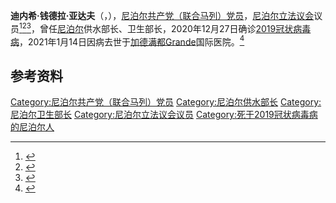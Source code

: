 {{Otheruses|other=名为迪内希·钱德拉·亚达夫的其他人物|迪内希·钱德拉·亚达夫}}
{{Infobox officeholder
| name = 迪内希·钱德拉·亚达夫<br/><small>Dinesh Chandra Yadav</small>
| native_name = दिनेशचन्द्र यादव
| death_date = {{death date|2021|1|14|df=y}}
| office = 
| term_start = 
| term_end = 
| president = 
| primeminister = 
| birth_date    = 
| birth_place   = 
| death_place   = {{NPL}}[[加德滿都|加德滿都]]
| party = [[File:CPN-UML.svg|22px]] [[尼泊尔共产党（联合马列）|尼泊尔共产党（联合马列）]] 
| nationality = {{NEP}}
}}

'''迪内希·钱德拉·亚达夫'''（{{lang-ne|दिनेशचन्द्र यादव}}，{{bd|？||2021年|1月14日|catIdx=Yadav}}），[[尼泊尔共产党（联合马列）|尼泊尔共产党（联合马列）党员]]，[[尼泊尔立法议会|尼泊尔立法议会]]议员<ref>{{cite web|url=http://www.myrepublica.com/election/dr.php?dr=2 |publisher=MyRepublica.com |title=MyRepublica :: Election Special |accessdate=11 July 2014 |archiveurl=https://web.archive.org/web/20140714152815/http://www.myrepublica.com/election/dr.php?dr=2 |archivedate=14 July 2014 }}</ref><ref>{{cite web|url=http://election.nepalnews.com/elected.htm |publisher=Nepalnews.com |title=Nepalnews.com - News from Nepal as it happens :: Elected Members |accessdate=11 July 2014 |archiveurl=https://web.archive.org/web/20140714213320/http://election.nepalnews.com/elected.htm |archivedate=14 July 2014 }}</ref><ref>{{cite web|url=http://election.ujyaaloonline.com/candidates/1144/Dinesh-Chandra-Yadav/|title=Election Candidate - Dinesh Chandra Yadav|publisher=Ujyaaloonline.com|accessdate=11 July 2014}}</ref>，曾任[[尼泊尔|尼泊尔]]供水部长、卫生部长，2020年12月27日确诊[[2019冠状病毒病|2019冠状病毒病]]，2021年1月14日因病去世于[[加德满都|加德满都]]Grande国际医院。<ref>{{cite news |title=Former State Minister Dinesh Chandra Yadav passes away |url=https://english.khabarhub.com/2021/14/156083/ |access-date=14 January 2021 |work=KhabarHub English |date=14 January 2021}}</ref>

== 参考资料 ==
{{reflist}}

{{Authority control}}
{{DEFAULTSORT:Yadav, Dinesh Chandra}}
[[Category:尼泊尔共产党（联合马列）党员|Category:尼泊尔共产党（联合马列）党员]]
[[Category:尼泊尔供水部长|Category:尼泊尔供水部长]]
[[Category:尼泊尔卫生部长|Category:尼泊尔卫生部长]]
[[Category:尼泊尔立法议会议员|Category:尼泊尔立法议会议员]]
[[Category:死于2019冠状病毒病的尼泊尔人|Category:死于2019冠状病毒病的尼泊尔人]]